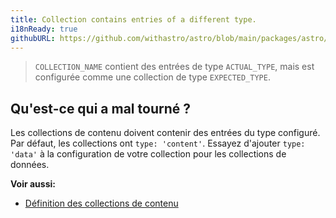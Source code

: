 ```yaml
---
title: Collection contains entries of a different type.
i18nReady: true
githubURL: https://github.com/withastro/astro/blob/main/packages/astro/src/core/errors/errors-data.ts
---
```


> `COLLECTION_NAME` contient des entrées de type `ACTUAL_TYPE`, mais est configurée comme une collection de type `EXPECTED_TYPE`.

## Qu'est-ce qui a mal tourné ?
Les collections de contenu doivent contenir des entrées du type configuré. Par défaut, les collections ont `type: 'content'`. Essayez d'ajouter `type: 'data'` à la configuration de votre collection pour les collections de données.

**Voir aussi:**
- [Définition des collections de contenu](/fr/guides/content-collections/#définition-des-collections)
